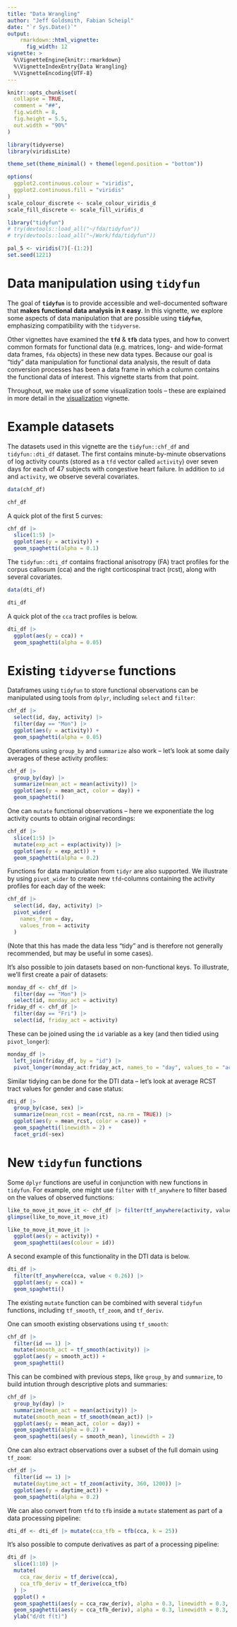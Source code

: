 ```yaml
---
title: "Data Wrangling"
author: "Jeff Goldsmith, Fabian Scheipl"
date: "`r Sys.Date()`"
output: 
    rmarkdown::html_vignette:
      fig_width: 12
vignette: >
  %\VignetteEngine{knitr::rmarkdown}
  %\VignetteIndexEntry{Data Wrangling}
  %\VignetteEncoding{UTF-8}
---
```


```r
knitr::opts_chunk$set(
  collapse = TRUE,
  comment = "##",
  fig.width = 8,
  fig.height = 5.5,
  out.width = "90%"
)

library(tidyverse)
library(viridisLite)

theme_set(theme_minimal() + theme(legend.position = "bottom"))

options(
  ggplot2.continuous.colour = "viridis",
  ggplot2.continuous.fill = "viridis"
)
scale_colour_discrete <- scale_colour_viridis_d
scale_fill_discrete <- scale_fill_viridis_d

library("tidyfun")
# try(devtools::load_all("~/fda/tidyfun"))
# try(devtools::load_all("~/Work/fda/tidyfun"))

pal_5 <- viridis(7)[-(1:2)]
set.seed(1221)
```

# Data manipulation using **`tidyfun`**

The goal of **`tidyfun`** is to provide accessible and well-documented software that **makes functional data analysis in `R` easy**. In this vignette, we explore some aspects of data manipulation that are possible using **`tidyfun`**, emphasizing compatibility with the `tidyverse`.

Other vignettes have examined the **`tfd`** & **`tfb`** data types, and how to convert common formats for functional data (e.g. matrices, long- and wide-format data frames, `fda` objects) in these new data types. Because our goal is "tidy" data manipulation for functional data analysis, the result of data conversion processes has been a data frame in which a column contains the functional data of interest. This vignette starts from that point.

Throughout, we make use of some visualization tools -- these are explained in more detail in the [visualization](https://tidyfun.github.io/tidyfun/articles/x04_Visualization.html) vignette.


# Example datasets

The datasets used in this vignette are the `tidyfun::chf_df` and `tidyfun::dti_df` dataset. The first contains minute-by-minute observations of log activity counts (stored as a `tfd` vector called `activity`) over seven days for each of 47 subjects with congestive heart failure. In addition to `id` and `activity`, we observe several covariates. 

```r
data(chf_df)

chf_df
```

A quick plot of the first 5 curves:

```r
chf_df |>
  slice(1:5) |>
  ggplot(aes(y = activity)) +
  geom_spaghetti(alpha = 0.1)
```

The `tidyfun::dti_df` contains fractional anisotropy (FA) tract profiles for the corpus callosum (cca) and the right corticospinal tract (rcst), along with several covariates. 

```r
data(dti_df)

dti_df
```

A quick plot of the `cca` tract profiles is below.

```r
dti_df |>
  ggplot(aes(y = cca)) +
  geom_spaghetti(alpha = 0.05)
```

# Existing `tidyverse` functions

Dataframes using `tidyfun` to store functional observations can be manipulated using tools from `dplyr`, including `select` and `filter`:

```r
chf_df |>
  select(id, day, activity) |>
  filter(day == "Mon") |>
  ggplot(aes(y = activity)) +
  geom_spaghetti(alpha = 0.05)
```

Operations using `group_by` and `summarize` also work -- let's look at some
daily averages of these activity profiles:
```r
chf_df |>
  group_by(day) |>
  summarize(mean_act = mean(activity)) |>
  ggplot(aes(y = mean_act, color = day)) +
  geom_spaghetti()
```

One can `mutate` functional observations -- here we exponentiate the log activity counts to obtain original recordings:

```r
chf_df |>
  slice(1:5) |>
  mutate(exp_act = exp(activity)) |>
  ggplot(aes(y = exp_act)) +
  geom_spaghetti(alpha = 0.2)
```

Functions for data manipulation from `tidyr` are also supported. We illustrate by using `pivot_wider` to create new `tfd`-columns containing the activity profiles for each day of the week:

```r
chf_df |>
  select(id, day, activity) |>
  pivot_wider(
    names_from = day,
    values_from = activity
  )
```

(Note that this has made the data less "tidy" and is therefore not generally recommended, but may be useful in some cases).

It's also possible to join datasets based on non-functional keys. To illustrate, we'll first create a pair of datasets:

```r
monday_df <- chf_df |>
  filter(day == "Mon") |>
  select(id, monday_act = activity)
friday_df <- chf_df |>
  filter(day == "Fri") |>
  select(id, friday_act = activity)
```

These can be joined using the `id` variable as a key (and then tidied using `pivot_longer`):

```r
monday_df |>
  left_join(friday_df, by = "id") |>
  pivot_longer(monday_act:friday_act, names_to = "day", values_to = "activity")
```

Similar tidying can be done for the DTI data -- let's look at average RCST tract values for
gender and case status: 

```r
dti_df |>
  group_by(case, sex) |>
  summarize(mean_rcst = mean(rcst, na.rm = TRUE)) |>
  ggplot(aes(y = mean_rcst, color = case)) +
  geom_spaghetti(linewidth = 2) +
  facet_grid(~sex)
```


# New `tidyfun` functions

Some `dplyr` functions are useful in conjunction with new functions in `tidyfun`. For example, one might use `filter` with `tf_anywhere` to filter based on the values of observed functions:

```r
like_to_move_it_move_it <- chf_df |> filter(tf_anywhere(activity, value > 9))
glimpse(like_to_move_it_move_it)

like_to_move_it_move_it |>
  ggplot(aes(y = activity)) +
  geom_spaghetti(aes(colour = id))
```

A second example of this functionality in the DTI data is below.

```r
dti_df |>
  filter(tf_anywhere(cca, value < 0.26)) |>
  ggplot(aes(y = cca)) +
  geom_spaghetti()
```

The existing `mutate` function can be combined with several `tidyfun` functions, including `tf_smooth`, `tf_zoom`, and `tf_deriv`.

One can smooth existing observations using `tf_smooth`:

```r
chf_df |>
  filter(id == 1) |>
  mutate(smooth_act = tf_smooth(activity)) |>
  ggplot(aes(y = smooth_act)) +
  geom_spaghetti()
```

This can be combined with previous steps, like `group_by` and `summarize`, to build intution through descriptive plots and summaries:

```r
chf_df |>
  group_by(day) |>
  summarize(mean_act = mean(activity)) |>
  mutate(smooth_mean = tf_smooth(mean_act)) |>
  ggplot(aes(y = mean_act, color = day)) +
  geom_spaghetti(alpha = 0.2) +
  geom_spaghetti(aes(y = smooth_mean), linewidth = 2)
```

One can also extract observations over a subset of the full domain using `tf_zoom`:

```r
chf_df |>
  filter(id == 1) |>
  mutate(daytime_act = tf_zoom(activity, 360, 1200)) |>
  ggplot(aes(y = daytime_act)) +
  geom_spaghetti(alpha = 0.2)
```

We can also convert from `tfd` to `tfb` inside a `mutate` statement as part of a data processing pipeline:

```r
dti_df <- dti_df |> mutate(cca_tfb = tfb(cca, k = 25))
```

It's also possible to compute derivatives as part of a processing pipeline:
```r
dti_df |>
  slice(1:10) |>
  mutate(
    cca_raw_deriv = tf_derive(cca),
    cca_tfb_deriv = tf_derive(cca_tfb)
  ) |>
  ggplot() +
  geom_spaghetti(aes(y = cca_raw_deriv), alpha = 0.3, linewidth = 0.3, col = "blue") +
  geom_spaghetti(aes(y = cca_tfb_deriv), alpha = 0.3, linewidth = 0.3, col = "red") +
  ylab("d/dt f(t)")
```
